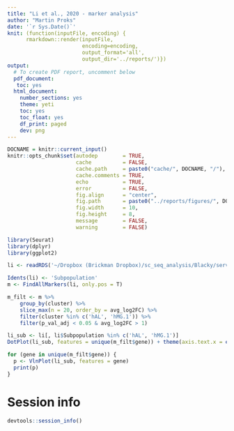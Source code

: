 ```yaml
---
title: "Li et al., 2020 - marker analysis"
author: "Martin Proks"
date: '`r Sys.Date()`'
knit: (function(inputFile, encoding) { 
      rmarkdown::render(inputFile,
                        encoding=encoding,
                        output_format='all',
                        output_dir='../reports/')})
output:
  # To create PDF report, uncomment below
  pdf_document:
   toc: yes
  html_document:
    number_sections: yes
    theme: yeti
    toc: yes
    toc_float: yes
    df_print: paged
    dev: png
---
```


```r
DOCNAME = knitr::current_input()
knitr::opts_chunk$set(autodep        = TRUE,
                      cache          = FALSE,
                      cache.path     = paste0("cache/", DOCNAME, "/"),
                      cache.comments = TRUE,
                      echo           = TRUE,
                      error          = FALSE,
                      fig.align      = "center",
                      fig.path       = paste0("../reports/figures/", DOCNAME, "/"),
                      fig.width      = 10,
                      fig.height     = 8,
                      message        = FALSE,
                      warning        = FALSE)
```

```r
library(Seurat)
library(dplyr)
library(ggplot2)

li <- readRDS('~/Dropbox (Brickman Dropbox)/sc_seq_analysis/Blacky/services/scRNAviz/data/li_et_al_2020_endoderm.rds')
```

```r
Idents(li) <- 'Subpopulation'
m <- FindAllMarkers(li, only.pos = T)
```

```r
m_filt <- m %>%
    group_by(cluster) %>%
    slice_max(n = 20, order_by = avg_log2FC) %>%
    filter(cluster %in% c('hAL', 'hMG.1')) %>%
    filter(p_val_adj < 0.05 & avg_log2FC > 1)
```

```r
li_sub <- li[, li$Subpopulation %in% c('hAL', 'hMG.1')]
DotPlot(li_sub, features = unique(m_filt$gene)) + theme(axis.text.x = element_text(angle = 45, hjust=1))
```

```r
for (gene in unique(m_filt$gene)) {
  p <- VlnPlot(li_sub, features = gene)
  print(p)
}
```

# Session info

```r
devtools::session_info()
```
